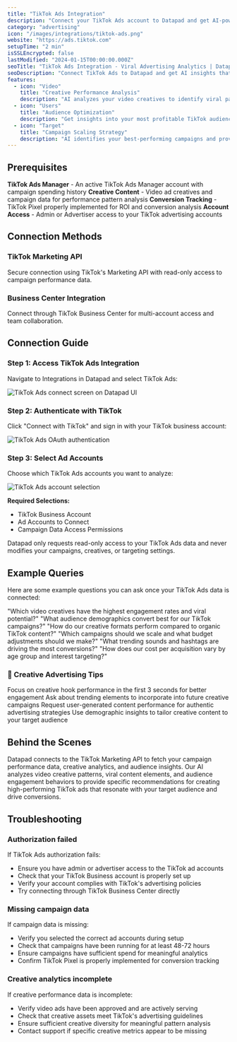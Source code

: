```yaml
---
title: "TikTok Ads Integration"
description: "Connect your TikTok Ads account to Datapad and get AI-powered insights that turn creative campaigns into viral revenue growth strategies."
category: "advertising"
icon: "/images/integrations/tiktok-ads.png"
website: "https://ads.tiktok.com"
setupTime: "2 min"
isSSLEncrypted: false
lastModified: "2024-01-15T00:00:00.000Z"
seoTitle: "TikTok Ads Integration - Viral Advertising Analytics | Datapad"
seoDescription: "Connect TikTok Ads to Datapad and get AI insights that identify viral creative patterns, optimize audience targeting, and scale successful campaigns."
features:
  - icon: "Video"
    title: "Creative Performance Analysis"
    description: "AI analyzes your video creatives to identify viral patterns, trending elements, and high-performing content formats."
  - icon: "Users"
    title: "Audience Optimization"
    description: "Get insights into your most profitable TikTok audiences with demographic and interest-based targeting recommendations."
  - icon: "Target"
    title: "Campaign Scaling Strategy"
    description: "AI identifies your best-performing campaigns and provides specific strategies for scaling successful creative and audience combinations."
---
```


## Prerequisites

<FeatureItem>**TikTok Ads Manager** - An active TikTok Ads Manager account with campaign spending history</FeatureItem>
<FeatureItem>**Creative Content** - Video ad creatives and campaign data for performance pattern analysis</FeatureItem>
<FeatureItem>**Conversion Tracking** - TikTok Pixel properly implemented for ROI and conversion analysis</FeatureItem>
<FeatureItem>**Account Access** - Admin or Advertiser access to your TikTok advertising accounts</FeatureItem>

## Connection Methods

### TikTok Marketing API
Secure connection using TikTok's Marketing API with read-only access to campaign performance data.

### Business Center Integration
Connect through TikTok Business Center for multi-account access and team collaboration.

## Connection Guide

### Step 1: Access TikTok Ads Integration

Navigate to Integrations in Datapad and select TikTok Ads:

![TikTok Ads connect screen on Datapad UI](/images/docs/tads-connect.png)

### Step 2: Authenticate with TikTok

Click "Connect with TikTok" and sign in with your TikTok business account:

![TikTok Ads OAuth authentication](/images/docs/tads-oauth.png)

### Step 3: Select Ad Accounts

Choose which TikTok Ads accounts you want to analyze:

![TikTok Ads account selection](/images/docs/tads-account-select.png)

**Required Selections:**
- TikTok Business Account
- Ad Accounts to Connect
- Campaign Data Access Permissions

<InfoItem>Datapad only requests read-only access to your TikTok Ads data and never modifies your campaigns, creatives, or targeting settings.</InfoItem>

## Example Queries

Here are some example questions you can ask once your TikTok Ads data is connected:

<StepItem>"Which video creatives have the highest engagement rates and viral potential?"</StepItem>
<StepItem>"What audience demographics convert best for our TikTok campaigns?"</StepItem>
<StepItem>"How do our creative formats perform compared to organic TikTok content?"</StepItem>
<StepItem>"Which campaigns should we scale and what budget adjustments should we make?"</StepItem>
<StepItem>"What trending sounds and hashtags are driving the most conversions?"</StepItem>
<StepItem>"How does our cost per acquisition vary by age group and interest targeting?"</StepItem>

### 💬 Creative Advertising Tips

<TipItem>Focus on creative hook performance in the first 3 seconds for better engagement</TipItem>
<TipItem>Ask about trending elements to incorporate into future creative campaigns</TipItem>
<TipItem>Request user-generated content performance for authentic advertising strategies</TipItem>
<TipItem>Use demographic insights to tailor creative content to your target audience</TipItem>

## Behind the Scenes

Datapad connects to the TikTok Marketing API to fetch your campaign performance data, creative analytics, and audience insights. Our AI analyzes video creative patterns, viral content elements, and audience engagement behaviors to provide specific recommendations for creating high-performing TikTok ads that resonate with your target audience and drive conversions.

## Troubleshooting

### Authorization failed
If TikTok Ads authorization fails:
- Ensure you have admin or advertiser access to the TikTok ad accounts
- Check that your TikTok Business account is properly set up
- Verify your account complies with TikTok's advertising policies
- Try connecting through TikTok Business Center directly

### Missing campaign data
If campaign data is missing:
- Verify you selected the correct ad accounts during setup
- Check that campaigns have been running for at least 48-72 hours
- Ensure campaigns have sufficient spend for meaningful analytics
- Confirm TikTok Pixel is properly implemented for conversion tracking

### Creative analytics incomplete
If creative performance data is incomplete:
- Verify video ads have been approved and are actively serving
- Check that creative assets meet TikTok's advertising guidelines
- Ensure sufficient creative diversity for meaningful pattern analysis
- Contact support if specific creative metrics appear to be missing
